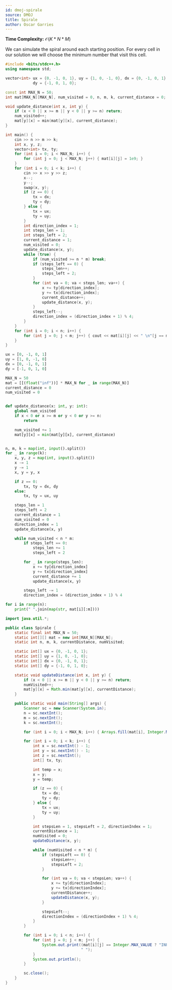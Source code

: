 ```yaml
---
id: dmoj-spirale
source: DMOJ
title: Spirale
author: Oscar Garries
---
```


**Time Complexity:** $\mathcal{O}(K*N*M)$

We can simulate the spiral around each starting position. For every cell in our solution
we will choose the minimum number that visit this cell.

<LanguageSection>
<CPPSection>

```cpp
#include <bits/stdc++.h>
using namespace std;

vector<int> ux = {0, -1, 0, 1}, uy = {1, 0, -1, 0}, dx = {0, -1, 0, 1},
            dy = {-1, 0, 1, 0};

const int MAX_N = 50;
int mat[MAX_N][MAX_N], num_visited = 0, n, m, k, current_distance = 0;

void update_distance(int x, int y) {
	if (x < 0 || x >= m || y < 0 || y >= n) return;
	num_visited++;
	mat[y][x] = min(mat[y][x], current_distance);
}

int main() {
	cin >> n >> m >> k;
	int x, y, z;
	vector<int> tx, ty;
	for (int i = 0; i < MAX_N; i++) {
		for (int j = 0; j < MAX_N; j++) { mat[i][j] = 1e9; }
	}
	for (int i = 0; i < k; i++) {
		cin >> x >> y >> z;
		x--;
		y--;
		swap(x, y);
		if (z == 0) {
			tx = dx;
			ty = dy;
		} else {
			tx = ux;
			ty = uy;
		}
		int direction_index = 1;
		int steps_len = 1;
		int steps_left = 2;
		current_distance = 1;
		num_visited = 0;
		update_distance(x, y);
		while (true) {
			if (num_visited >= n * m) break;
			if (steps_left == 0) {
				steps_len++;
				steps_left = 2;
			}
			for (int va = 0; va < steps_len; va++) {
				x += ty[direction_index];
				y += tx[direction_index];
				current_distance++;
				update_distance(x, y);
			}
			steps_left--;
			direction_index = (direction_index + 1) % 4;
		}
	}
	for (int i = 0; i < n; i++) {
		for (int j = 0; j < m; j++) { cout << mat[i][j] << " \n"[j == m - 1]; }
	}
}
```

</CPPSection>
<PySection>

```py
ux = [0, -1, 0, 1]
uy = [1, 0, -1, 0]
dx = [0, -1, 0, 1]
dy = [-1, 0, 1, 0]

MAX_N = 50
mat = [[(float("inf"))] * MAX_N for _ in range(MAX_N)]
current_distance = 0
num_visited = 0


def update_distance(x: int, y: int):
	global num_visited
	if x < 0 or x >= m or y < 0 or y >= n:
		return

	num_visited += 1
	mat[y][x] = min(mat[y][x], current_distance)


n, m, k = map(int, input().split())
for _ in range(k):
	x, y, z = map(int, input().split())
	x -= 1
	y -= 1
	x, y = y, x

	if z == 0:
		tx, ty = dx, dy
	else:
		tx, ty = ux, uy

	steps_len = 1
	steps_left = 2
	current_distance = 1
	num_visited = 0
	direction_index = 1
	update_distance(x, y)

	while num_visited < n * m:
		if steps_left == 0:
			steps_len += 1
			steps_left = 2

		for _ in range(steps_len):
			x += ty[direction_index]
			y += tx[direction_index]
			current_distance += 1
			update_distance(x, y)

		steps_left -= 1
		direction_index = (direction_index + 1) % 4

for i in range(n):
	print(" ".join(map(str, mat[i][:m])))
```

</PySection>
<JavaSection>

```java
import java.util.*;

public class Spirale {
	static final int MAX_N = 50;
	static int[][] mat = new int[MAX_N][MAX_N];
	static int n, m, k, currentDistance, numVisited;

	static int[] ux = {0, -1, 0, 1};
	static int[] uy = {1, 0, -1, 0};
	static int[] dx = {0, -1, 0, 1};
	static int[] dy = {-1, 0, 1, 0};

	static void updateDistance(int x, int y) {
		if (x < 0 || x >= m || y < 0 || y >= n) return;
		numVisited++;
		mat[y][x] = Math.min(mat[y][x], currentDistance);
	}

	public static void main(String[] args) {
		Scanner sc = new Scanner(System.in);
		n = sc.nextInt();
		m = sc.nextInt();
		k = sc.nextInt();

		for (int i = 0; i < MAX_N; i++) { Arrays.fill(mat[i], Integer.MAX_VALUE); }

		for (int i = 0; i < k; i++) {
			int x = sc.nextInt() - 1;
			int y = sc.nextInt() - 1;
			int z = sc.nextInt();
			int[] tx, ty;

			int temp = x;
			x = y;
			y = temp;

			if (z == 0) {
				tx = dx;
				ty = dy;
			} else {
				tx = ux;
				ty = uy;
			}

			int stepsLen = 1, stepsLeft = 2, directionIndex = 1;
			currentDistance = 1;
			numVisited = 0;
			updateDistance(x, y);

			while (numVisited < n * m) {
				if (stepsLeft == 0) {
					stepsLen++;
					stepsLeft = 2;
				}

				for (int va = 0; va < stepsLen; va++) {
					x += ty[directionIndex];
					y += tx[directionIndex];
					currentDistance++;
					updateDistance(x, y);
				}

				stepsLeft--;
				directionIndex = (directionIndex + 1) % 4;
			}
		}

		for (int i = 0; i < n; i++) {
			for (int j = 0; j < m; j++) {
				System.out.print((mat[i][j] == Integer.MAX_VALUE ? "INF" : mat[i][j]) +
				                 " ");
			}
			System.out.println();
		}

		sc.close();
	}
}
```

</JavaSection>
</LanguageSection>
